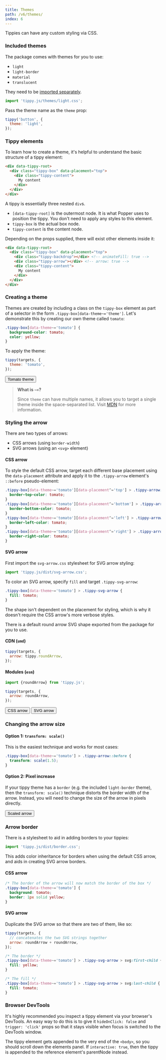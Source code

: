 ```yaml
---
title: Themes
path: /v6/themes/
index: 6
---
```


Tippies can have any custom styling via CSS.

### Included themes

The package comes with themes for you to use:

- `light`
- `light-border`
- `material`
- `translucent`

They need to be
[imported separately](../getting-started/#optional-extra-imports).

```js
import 'tippy.js/themes/light.css';
```

Pass the theme name as the `theme` prop:

```js
tippy('button', {
  theme: 'light',
});
```

### Tippy elements

To learn how to create a theme, it's helpful to understand the basic structure
of a tippy element:

<!-- prettier-ignore -->
```html
<div data-tippy-root>
  <div class="tippy-box" data-placement="top">
    <div class="tippy-content">
      My content
    </div>
  </div>
</div>
```

A tippy is essentially three nested `div`s.

- `[data-tippy-root]` is the outermost node. It is what Popper uses to position
  the tippy. You don't need to apply any styles to this element.
- `tippy-box` is the actual box node.
- `tippy-content` is the content node.

Depending on the props supplied, there will exist other elements inside it:

<!-- prettier-ignore -->
```html
<div data-tippy-root>
  <div class="tippy-box" data-placement="top">
    <div class="tippy-backdrop"></div> <!-- animateFill: true -->
    <div class="tippy-arrow"></div> <!-- arrow: true -->
    <div class="tippy-content">
      My content
    </div>
  </div>
</div>
```

### Creating a theme

Themes are created by including a class on the `tippy-box` element as part of a
selector in the form `.tippy-box[data-theme~='theme']`. Let's demonstrate this
by creating our own theme called `tomato`:

```css
.tippy-box[data-theme~='tomato'] {
  background-color: tomato;
  color: yellow;
}
```

To apply the theme:

```js
tippy(targets, {
  theme: 'tomato',
});
```

<Demo>
  <Tippy theme="tomato">
    <Button>Tomato theme</Button>
  </Tippy>
</Demo>

> **What is `~=`?**
>
> Since `theme` can have multiple names, it allows you to target a single theme
> inside the space-separated list. Visit
> [MDN](https://developer.mozilla.org/en-US/docs/Web/CSS/Attribute_selectors)
> for more information.

### Styling the arrow

There are two types of arrows:

- CSS arrows (using `border-width`)
- SVG arrows (using an `<svg>` element)

#### CSS arrow

To style the default CSS arrow, target each different base placement using the
`data-placement` attribute and apply it to the `.tippy-arrow` element's
`::before` pseudo-element:

<!-- prettier-ignore -->
```css
.tippy-box[data-theme~='tomato'][data-placement^='top'] > .tippy-arrow::before {
  border-top-color: tomato;
}
.tippy-box[data-theme~='tomato'][data-placement^='bottom'] > .tippy-arrow::before {
  border-bottom-color: tomato;
}
.tippy-box[data-theme~='tomato'][data-placement^='left'] > .tippy-arrow::before {
  border-left-color: tomato;
}
.tippy-box[data-theme~='tomato'][data-placement^='right'] > .tippy-arrow::before {
  border-right-color: tomato;
}
```

#### SVG arrow

First import the `svg-arrow.css` stylesheet for SVG arrow styling:

```js
import 'tippy.js/dist/svg-arrow.css';
```

To color an SVG arrow, specify `fill` and target `.tippy-svg-arrow`:

<!-- prettier-ignore -->
```css
.tippy-box[data-theme~='tomato'] > .tippy-svg-arrow {
  fill: tomato;
}
```

The shape isn't dependent on the placement for styling, which is why it doesn't
require the CSS arrow's more verbose styles.

There is a default round arrow SVG shape exported from the package for you to
use.

#### CDN (`umd`)

```js
tippy(targets, {
  arrow: tippy.roundArrow,
});
```

#### Modules (`esm`)

```js
import {roundArrow} from 'tippy.js';

tippy(targets, {
  arrow: roundArrow,
});
```

<Demo>
  <Tippy theme="tomato">
    <Button>CSS arrow</Button>
  </Tippy>
  <Tippy theme="tomato" arrow="round">
    <Button>SVG arrow</Button>
  </Tippy>
</Demo>

### Changing the arrow size

#### Option 1: `transform: scale()`

This is the easiest technique and works for most cases:

```css
.tippy-box[data-theme~='tomato'] > .tippy-arrow::before {
  transform: scale(1.5);
}
```

#### Option 2: Pixel increase

If your tippy theme has a `border` (e.g. the included `light-border` theme),
then the `transform: scale()` technique distorts the border width of the arrow.
Instead, you will need to change the size of the arrow in pixels directly.

<Demo>
  <Tippy theme="tomato scaled-arrow">
    <Button>Scaled arrow</Button>
  </Tippy>
</Demo>

### Arrow border

There is a stylesheet to aid in adding borders to your tippies:

```js
import 'tippy.js/dist/border.css';
```

This adds color inheritance for borders when using the default CSS arrow, and
aids in creating SVG arrow borders.

#### CSS arrow

```css
/* The border of the arrow will now match the border of the box */
.tippy-box[data-theme~='tomato'] {
  background: tomato;
  border: 1px solid yellow;
}
```

#### SVG arrow

Duplicate the SVG arrow so that there are two of them, like so:

```js
tippy(targets, {
  // concatenates the two SVG strings together
  arrow: roundArrow + roundArrow,
});
```

```css
/* The border */
.tippy-box[data-theme~='tomato'] > .tippy-svg-arrow > svg:first-child {
  fill: yellow;
}

/* The fill */
.tippy-box[data-theme~='tomato'] > .tippy-svg-arrow > svg:last-child {
  fill: tomato;
}
```

### Browser DevTools

It's highly recommended you inspect a tippy element via your browser's DevTools.
An easy way to do this is to give it `hideOnClick: false` and `trigger: 'click'`
props so that it stays visible when focus is switched to the DevTools window.

The tippy element gets appended to the very end of the `<body>`, so you should
scroll down the elements panel. If `interactive: true`, then the tippy is
appended to the reference element's parentNode instead.
